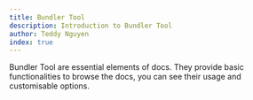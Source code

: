 ```yaml
---
title: Bundler Tool
description: Introduction to Bundler Tool
author: Teddy Nguyen
index: true
---
```


Bundler Tool are essential elements of docs.
They provide basic functionalities to browse the docs, you can see their usage and customisable options.
